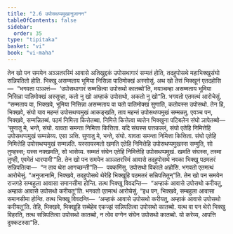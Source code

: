 ```yaml
---
title: "2.6 उपोसथप्पमुखानुजानन"
tableOfContents: false
sidebar:
  order: 35
type: "tipitaka"
basket: "vi"
book: "vi-maha"
---
```



<DynamicBreadcrumb />

<Division number="142" book="vi-maha">

<Paragraph number="602" book="vi-maha">
तेन खो पन समयेन अञ्ञतरस्मिं आवासे अतिखुद्दकं उपोसथागारं सम्मतं होति, तदहुपोसथे महाभिक्खुसंघो सन्निपतितो होति. भिक्खू असम्मताय भूमिया निसिन्ना पातिमोक्खं अस्सोसुं. अथ खो तेसं भिक्खूनं एतदहोसि—  “भगवता पञ्ञत्तं—  ‘उपोसथागारं सम्मन्नित्वा उपोसथो कातब्बो’ति, मयञ्चम्हा असम्मताय भूमिया निसिन्ना पातिमोक्खं अस्सुम्हा, कतो नु खो अम्हाकं उपोसथो, अकतो नु खो”ति. भगवतो एतमत्थं आरोचेसुं. “सम्मताय वा, भिक्खवे, भूमिया निसिन्ना असम्मताय वा यतो पातिमोक्खं सुणाति, कतोवस्स उपोसथो. तेन हि, भिक्खवे, संघो याव महन्तं उपोसथप्पमुखं आकङ्खति, ताव महन्तं उपोसथप्पमुखं सम्मन्नतु. एवञ्च पन, भिक्खवे, सम्मन्नितब्बं. पठमं निमित्ता कित्तेतब्बा. निमित्ते कित्तेत्वा ब्यत्तेन भिक्खुना पटिबलेन संघो ञापेतब्बो—
</Paragraph>

<Paragraph number="603" book="vi-maha">
‘सुणातु मे, भन्ते, संघो. यावता समन्ता निमित्ता कित्तिता. यदि संघस्स पत्तकल्लं, संघो एतेहि निमित्तेहि उपोसथप्पमुखं सम्मन्नेय्य. एसा ञत्ति.
</Paragraph>

<Paragraph number="604" book="vi-maha">
सुणातु मे, भन्ते, संघो. यावता समन्ता निमित्ता कित्तिता. संघो एतेहि निमित्तेहि उपोसथप्पमुखं सम्मन्नति. यस्सायस्मतो खमति एतेहि निमित्तेहि उपोसथप्पमुखस्स सम्मुति, सो तुण्हस्स; यस्स नक्खमति, सो भासेय्य. सम्मतं संघेन एतेहि निमित्तेहि उपोसथप्पमुखं. खमति संघस्स, तस्मा तुण्ही, एवमेतं धारयामी’”ति.
</Paragraph>

<Paragraph number="605" book="vi-maha">
तेन खो पन समयेन अञ्ञतरस्मिं आवासे तदहुपोसथे नवका भिक्खू पठमतरं सन्निपतित्वा—  “न ताव थेरा आगच्छन्ती”ति—  पक्कमिंसु. उपोसथो विकाले अहोसि. भगवतो एतमत्थं आरोचेसुं. “अनुजानामि, भिक्खवे, तदहुपोसथे थेरेहि भिक्खूहि पठमतरं सन्निपतितुन्”ति.
</Paragraph>

<Paragraph number="606" book="vi-maha">
तेन खो पन समयेन राजगहे सम्बहुला आवासा समानसीमा होन्ति. तत्थ भिक्खू विवदन्ति—  “अम्हाकं आवासे उपोसथो करीयतु, अम्हाकं आवासे उपोसथो करीयतू”ति. भगवतो एतमत्थं आरोचेसुं. “इध पन, भिक्खवे, सम्बहुला आवासा समानसीमा होन्ति. तत्थ भिक्खू विवदन्ति—  ‘अम्हाकं आवासे उपोसथो करीयतु, अम्हाकं आवासे उपोसथो करीयतू’ति. तेहि, भिक्खवे, भिक्खूहि सब्बेहेव एकज्झं सन्निपतित्वा उपोसथो कातब्बो. यत्थ वा पन थेरो भिक्खु विहरति, तत्थ सन्निपतित्वा उपोसथो कातब्बो, न त्वेव वग्गेन संघेन उपोसथो कातब्बो. यो करेय्य, आपत्ति दुक्कटस्सा”ति.
</Paragraph>
</Division>